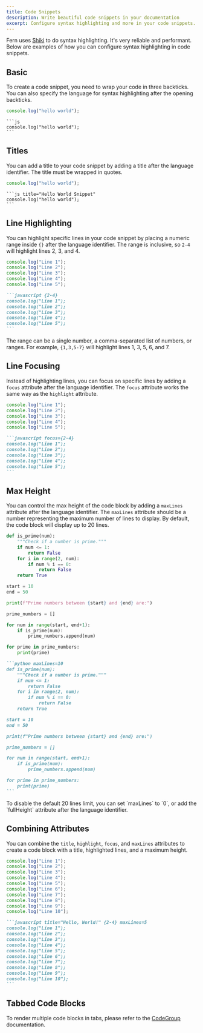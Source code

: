 ```yaml
---
title: Code Snippets
description: Write beautiful code snippets in your documentation
excerpt: Configure syntax highlighting and more in your code snippets.
---
```


Fern uses [Shiki](https://shiki.matsu.io/) to do syntax highlighting.
It's very reliable and performant. Below are examples of how you can configure syntax
highlighting in code snippets.

## Basic

To create a code snippet, you need to wrap your code in three backticks.
You can also specify the language for syntax highlighting after the opening backticks.

<Tabs>
<Tab title="Example">

```js
console.log("hello world");
```

</Tab>
<Tab title = "Markdown">

````mdx
```js
console.log("hello world");
```
````

</Tab>
</Tabs>

## Titles

You can add a title to your code snippet by adding a title after the language identifier.
The title must be wrapped in quotes.

<Tabs>
<Tab title="Example">

```js title="Hello World Snippet"
console.log("hello world");
```

</Tab>
<Tab title = "Markdown">

````mdx
```js title="Hello World Snippet"
console.log("hello world");
```
````

</Tab>
</Tabs>

## Line Highlighting

You can highlight specific lines in your code snippet by
placing a numeric range inside `{}` after the language identifier.
The range is inclusive, so `2-4` will highlight lines 2, 3, and 4.

<Tabs>
<Tab title="Example">

```js {2-4}
console.log("Line 1");
console.log("Line 2");
console.log("Line 3");
console.log("Line 4");
console.log("Line 5");
```

</Tab>
<Tab title = "Markdown">

````markdown
```javascript {2-4}
console.log("Line 1");
console.log("Line 2");
console.log("Line 3");
console.log("Line 4");
console.log("Line 5");
```
````

</Tab>
</Tabs>

The range can be a single number, a comma-separated list of numbers, or ranges.
For example, `{1,3,5-7}` will highlight lines 1, 3, 5, 6, and 7.

## Line Focusing

Instead of highlighting lines, you can focus on specific lines by adding a
`focus` attribute after the language identifier. The `focus` attribute works
the same way as the `highlight` attribute.

<Tabs>
<Tab title="Example">

```javascript focus={2-4}
console.log("Line 1");
console.log("Line 2");
console.log("Line 3");
console.log("Line 4");
console.log("Line 5");
```

</Tab>
<Tab title = "Markdown">

````markdown
```javascript focus={2-4}
console.log("Line 1");
console.log("Line 2");
console.log("Line 3");
console.log("Line 4");
console.log("Line 5");
```
````

</Tab>
</Tabs>

## Max Height

You can control the max height of the code block by adding
a `maxLines` attribute after the language identifier. The
`maxLines` attribute should be a number representing the maximum
number of lines to display. By default, the code block will display up to 20 lines.

<Tabs>
<Tab title="Example">

```python maxLines=10
def is_prime(num):
    """Check if a number is prime."""
    if num <= 1:
        return False
    for i in range(2, num):
        if num % i == 0:
            return False
    return True

start = 10
end = 50

print(f"Prime numbers between {start} and {end} are:")

prime_numbers = []

for num in range(start, end+1):
    if is_prime(num):
        prime_numbers.append(num)

for prime in prime_numbers:
    print(prime)
```

</Tab>
<Tab title = "Markdown">

````markdown maxLines=10
```python maxLines=10
def is_prime(num):
    """Check if a number is prime."""
    if num <= 1:
        return False
    for i in range(2, num):
        if num % i == 0:
            return False
    return True

start = 10
end = 50

print(f"Prime numbers between {start} and {end} are:")

prime_numbers = []

for num in range(start, end+1):
    if is_prime(num):
        prime_numbers.append(num)

for prime in prime_numbers:
    print(prime)
```
````

</Tab>
</Tabs>

<Note>
  To disable the default 20 lines limit, you can set `maxLines` to `0`, or add the `fullHeight` attribute after the
  language identifier.
</Note>

## Combining Attributes

You can combine the `title`, `highlight`, `focus`, and `maxLines`
attributes to create a code block with a title, highlighted lines,
and a maximum height.

<Tabs>
<Tab title="Example">

```javascript title="Hello, World!" {2-4} maxLines=5
console.log("Line 1");
console.log("Line 2");
console.log("Line 3");
console.log("Line 4");
console.log("Line 5");
console.log("Line 6");
console.log("Line 7");
console.log("Line 8");
console.log("Line 9");
console.log("Line 10");
```

</Tab>
<Tab title = "Markdown">

````markdown maxLines=5
```javascript title="Hello, World!" {2-4} maxLines=5
console.log("Line 1");
console.log("Line 2");
console.log("Line 3");
console.log("Line 4");
console.log("Line 5");
console.log("Line 6");
console.log("Line 7");
console.log("Line 8");
console.log("Line 9");
console.log("Line 10");
```
````

</Tab>
</Tabs>

## Tabbed Code Blocks

To render multiple code blocks in tabs,
please refer to the [CodeGroup](../components/codegroup.mdx)
documentation.
